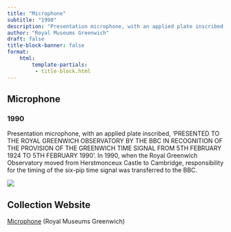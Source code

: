 ```yaml
---
title: "Microphone"
subtitle: "1990"
description: "Presentation microphone, with an applied plate inscribed, 'PRESENTED TO THE ROYAL GREENWICH OBSERVATORY BY THE BBC IN RECOGNITION OF THE PROVISION OF THE GREENWICH TIME SIGNAL FROM 5TH FEBRUARY 1924 TO 5TH FEBRUARY 1990'. In 1990, when the Royal Greenwich Observatory moved from Herstmonceux Castle to Cambridge, responsibility for the timing of the six-pip time signal was transferred to the BBC. "
author: "Royal Museums Greenwich"
draft: false
title-block-banner: false
format:
    html:
        template-partials:
         - title-block.html
---
```

## Microphone
### 1990
Presentation microphone, with an applied plate inscribed, 'PRESENTED TO THE ROYAL GREENWICH OBSERVATORY BY THE BBC IN RECOGNITION OF THE PROVISION OF THE GREENWICH TIME SIGNAL FROM 5TH FEBRUARY 1924 TO 5TH FEBRUARY 1990'. In 1990, when the Royal Greenwich Observatory moved from Herstmonceux Castle to Cambridge, responsibility for the timing of the six-pip time signal was transferred to the BBC. 

::: {.column-margin}
<img src="/full/400,/0/default.jpg">

:::

## Collection Website
<a href="https://www.rmg.co.uk/collections/objects/rmgc-object-203719"/>Microphone</a> (Royal Museums Greenwich)
